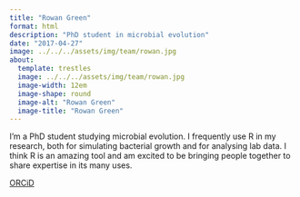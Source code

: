 ```yaml
---
title: "Rowan Green"
format: html
description: "PhD student in microbial evolution"
date: "2017-04-27"
image: ../../../assets/img/team/rowan.jpg
about:
  template: trestles
  image: ../../../assets/img/team/rowan.jpg
  image-width: 12em
  image-shape: round
  image-alt: "Rowan Green"
  image-title: "Rowan Green"
---
```


<!-- Past team member -->

I'm a PhD student studying microbial evolution. I frequently use R in my
research, both for simulating bacterial growth and for analysing lab data. I
think R is an amazing tool and am excited to be bringing people together to
share expertise in its many uses.

[ORCiD]("https://orcid.org/0000-0002-2147-9087"")
